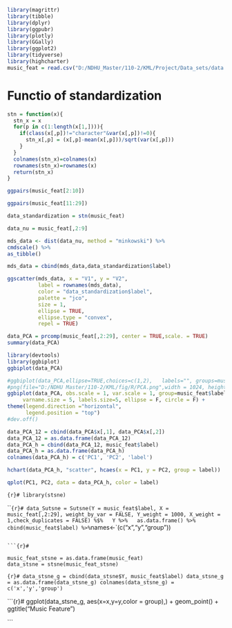 ```r
library(magrittr)
library(tibble)
library(dplyr)
library(ggpubr)
library(plotly)
library(GGally)
library(ggplot2)
library(tidyverse)
library(highcharter)
music_feat = read.csv("D:/NDHU_Master/110-2/KML/Project/Data_sets/data.csv")
```

# Functio of standardization 
```r
stn = function(x){
  stn_x = x
  for(p in c(1:length(x[1,]))){
    if(class(x[,p])!="character"&var(x[,p])!=0){
      stn_x[,p] = (x[,p]-mean(x[,p]))/sqrt(var(x[,p]))
    }
  }
  colnames(stn_x)=colnames(x)
  rownames(stn_x)=rownames(x)
  return(stn_x)
}
```

```r
ggpairs(music_feat[2:10])
```


```r
ggpairs(music_feat[11:29])
```

```r
data_standardization = stn(music_feat)
```


```r

data_nu = music_feat[,2:9]
```

```r
mds_data <- dist(data_nu, method = "minkowski") %>%          
cmdscale() %>%
as_tibble()

mds_data = cbind(mds_data,data_standardization$label)

ggscatter(mds_data, x = "V1", y = "V2", 
          label = rownames(mds_data),
          color = "data_standardization$label",
          palette = "jco",
          size = 1, 
          ellipse = TRUE,
          ellipse.type = "convex",
          repel = TRUE)
```

```r
data_PCA = prcomp(music_feat[,2:29], center = TRUE,scale. = TRUE)
summary(data_PCA)
```

```r
library(devtools)
library(ggbiplot)
ggbiplot(data_PCA)
```


```r
#ggbiplot(data_PCA,ellipse=TRUE,choices=c(1,2),   labels="", groups=music_feat$label)
#png(file="D:/NDHU Master/110-2/KML/fig/R/PCA.png",width = 1024, height = 1024)
ggbiplot(data_PCA, obs.scale = 1, var.scale = 1, group=music_feat$label,
     varname.size = 5, labels.size=5, ellipse = F, circle = F) +
theme(legend.direction ="horizontal", 
      legend.position = "top")
#dev.off()
```

```r
data_PCA_12 = cbind(data_PCA$x[,1], data_PCA$x[,2])
data_PCA_12 = as.data.frame(data_PCA_12)
data_PCA_h = cbind(data_PCA_12, music_feat$label)
data_PCA_h = as.data.frame(data_PCA_h)
colnames(data_PCA_h) = c('PC1', 'PC2', 'label')

hchart(data_PCA_h, "scatter", hcaes(x = PC1, y = PC2, group = label))

```

```r
qplot(PC1, PC2, data = data_PCA_h, color = label)
```

```{r}#
library(stsne)
```

```{r}#
data_Sutsne = Sutsne(Y = music_feat$label, X = music_feat[,2:29], weight_by_var = FALSE, Y_weight = 1000, X_weight = 1,check_duplicates = FALSE) %$%
  Y %>%
  as.data.frame() %>%
  cbind(music_feat$label) %>%
  `names<-`(c("x","y","group"))


```

```{r}#

music_feat_stsne = as.data.frame(music_feat)
data_stsne = stsne(music_feat_stsne)
```

```{r}#
data_stsne_g = cbind(data_stsne$Y, music_feat$label)
data_stsne_g = as.data.frame(data_stsne_g)
colnames(data_stsne_g) = c('x','y','group')
```

```{r}#
ggplot(data_stsne_g, aes(x=x,y=y,color = group),) +
   geom_point() +
   ggtitle("Music Feature") 

```